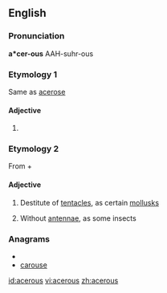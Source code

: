 ==English==

===Pronunciation===
'''a*cer-ous'''
AAH-suhr-ous

===Etymology 1===
Same as [[acerose]]

====Adjective====
{{en-adj|-}}

# {{alternative spelling of|[[acerose]]}}

===Etymology 2===
From {{etyl|grc|en}} {{term|ἀ-||not|tr=a-|lang=grc|sc=polytonic}} + {{term|κέρας||horn|tr=keras|lang=grc|sc=polytonic}}

====Adjective====
{{en-adj|-}}

# {{Zoölogy}} Destitute of [[tentacles]], as certain [[mollusks]]
# {{Zoölogy}} Without [[antennae]], as some insects

===Anagrams===
* {{alphagram|aceorsu}}
* [[carouse#English|carouse]]


[[id:acerous]]
[[vi:acerous]]
[[zh:acerous]]